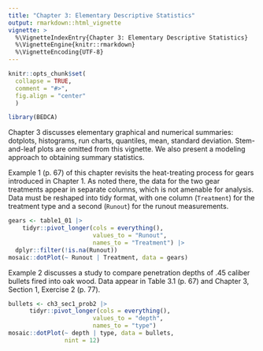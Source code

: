 ```yaml
---
title: "Chapter 3: Elementary Descriptive Statistics"
output: rmarkdown::html_vignette
vignette: >
  %\VignetteIndexEntry{Chapter 3: Elementary Descriptive Statistics}
  %\VignetteEngine{knitr::rmarkdown}
  %\VignetteEncoding{UTF-8}
---
```


```r
knitr::opts_chunk$set(
  collapse = TRUE,
  comment = "#>",
  fig.align = "center"
  )
```

```r
library(BEDCA)
```

Chapter 3 discusses elementary graphical and numerical summaries: dotplots, histograms, run charts, quantiles, mean, standard deviation. Stem-and-leaf plots are omitted from this vignette. We also present a modeling approach to obtaining summary statistics.

Example 1 (p. 67) of this chapter revisits the heat-treating process for gears introduced in Chapter 1. As noted there, the data for the two gear treatments appear in separate columns, which is not amenable for analysis. Data must be reshaped into tidy format, with one column (`Treatment`) for the treatment type and a second (`Runout`) for the runout measurements.

```r
gears <- table1_01 |> 
    tidyr::pivot_longer(cols = everything(), 
                        values_to = "Runout", 
                        names_to = "Treatment") |> 
  dplyr::filter(!is.na(Runout))
mosaic::dotPlot(~ Runout | Treatment, data = gears)
```

Example 2 discusses a study to compare penetration depths of .45 caliber bullets fired into oak wood. Data appear in Table 3.1 (p. 67) and Chapter 3, Section 1, Exercise 2 (p. 77).

```r
bullets <- ch3_sec1_prob2 |> 
      tidyr::pivot_longer(cols = everything(), 
                        values_to = "depth", 
                        names_to = "type")
mosaic::dotPlot(~ depth | type, data = bullets,
                nint = 12)
```

